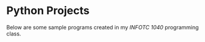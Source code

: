 <p>&nbsp;</p>
# __Python Projects__
<p> Below are some sample programs created in my _INFOTC 1040_ programming class.</p>
